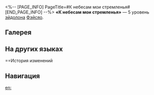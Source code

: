 <%-- [PAGE_INFO]
PageTitle=#К небесам мои стремленья#
[END_PAGE_INFO] --%>
{{Эйдолон Инфобокс
|Название         = К небесам мои стремленья
|Изображение      = Эйдолон К небесам мои стремленья.png
|Персонаж         = Фэйсяо
|Уровень          = 5
|Длительность     = 
|Описание         = Уровень навыка повышается на 2, максимальный уровень - 15. Уровень таланта повышается на 2, максимальный уровень - 15.
|Свойство1        = 
|Масштабирование1 = 
}}
'''«К небесам мои стремленья»''' — 5 уровень [[эйдолон]]а [[Фэйсяо]].

==Галерея==
{{Галерея|position=left|captionalign=center
|Персонаж Фэйсяо Эйдолон 5.png|Осколок Эйдолона
}}

==На других языках==
{{На других языках
|en   = Heavenward I Leap
|zhs  = 擢登霄汉
|zht  = 擢登霄漢
|ja   = {{Rubi|星天踏破|せいてんとうは}}
|ko   = 드높은 하늘에 올라
|es   = Salto celeste
|fr   = Ascension céleste
|ru   = К небесам мои стремленья
|th   = Heavenward I Leap
|vi   = Phi Thăng Thiên Hà
|de   = Auf den Zenit
|id   = Heavenward I Leap
|pt   = Ao Paraíso Eu Salto
}}

==История изменений
{{История изменений|3.5}}

==Навигация==
{{Навык Навбокс|Фэйсяо}}

[[en:]]